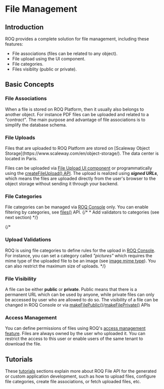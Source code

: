 
# File Management

## Introduction

ROQ provides a complete solution for file management, including these features:

* File associations (files can be related to any object).
* File upload using the UI component.
* File categories.
* Files visiblity (public or private).
 
## Basic Concepts

### File Associations

When a file is stored on ROQ Platform, then it usually also belongs to another object. For instance PDF files can be uploaded and related to a _"contract"_. The main purpose and advantage of file associations is to simplify the database schema.

### File Uploads

<Callout type="info" emoji="ℹ️">
  Files that are uploaded to ROQ Platform are stored on [Scaleway Object Storage](https://www.scaleway.com/en/object-storage/). The data center is located in Paris. 
</Callout>

Files can be uploaded via [File Upload UI component](/files/ui-components#fileupload) or programmatically using the [createFileUpload() API](/files/api#createfileupload). The upload is realized using _**signed URLs**_, which means the files are uploaded directly from the user's browser to the object storage without sending it through your backend.

### File Categories

File categories can be managed via [ROQ Console](https://console.roq.tech/) only. 
You can enable filtering by categories, see [files()](/files/api#files) API.
{/* * Add validators to categories (see next section) */}

{/*
### Upload Validations

ROQ is using file categories to define rules for the upload in [ROQ Console](https://console.roq.tech/). For
instance, you can set a category called _"pictures"_ which requires the mime type of the uploaded file to be an image
(see [image mime type](https://mimetype.io/all-types/#image)). You can also restrict the maximum size of uploads.
*/}

### File Visibility

A file can be either **public** or **private**. Public means that there is a permanent URL which can be used by anyone, while private files can only be accessed by user who are allowed to do so. The visibility of a file can be changed in ROQ Console or via [makeFilePublic()](/files/api#makefilepublic)/[makeFilePrivate()](/files/api#makefileprivate) APIs

### Access Management

You can define permissions of files using ROQ's [access management feature](/access-management). Files are always owned by the user who uploaded it. You can restrict the access to this user or enable users of the same tenant to download the file.

## Tutorials

These [tutorials](/files/tutorials) sections explain more about ROQ File API for the generated or custom application development, such as how to upload files, configure file categories, create file associations, or fetch uploaded files, etc.
